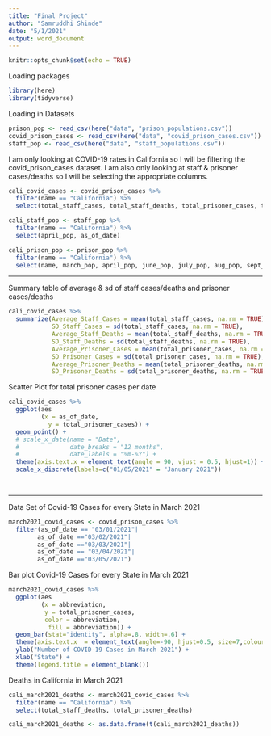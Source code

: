 ```yaml
---
title: "Final Project"
author: "Samruddhi Shinde"
date: "5/1/2021"
output: word_document
---
```


```r
knitr::opts_chunk$set(echo = TRUE)
```

Loading packages

```r
library(here)
library(tidyverse)
```

Loading in Datasets

```r
prison_pop <- read_csv(here("data", "prison_populations.csv"))
covid_prison_cases <- read_csv(here("data", "covid_prison_cases.csv"))
staff_pop <- read_csv(here("data", "staff_populations.csv"))
```

I am only looking at COVID-19 rates in California so I will be filtering the covid_prison_cases dataset. I am also only looking at staff & prisoner cases/deaths
so I will be selecting the appropriate columns.

```r
cali_covid_cases <- covid_prison_cases %>%
  filter(name == "California") %>%
  select(total_staff_cases, total_staff_deaths, total_prisoner_cases, total_prisoner_deaths, as_of_date)
```

```r
cali_staff_pop <- staff_pop %>%
  filter(name == "California") %>%
  select(april_pop, as_of_date)
```

```r
cali_prison_pop <- prison_pop %>%
  filter(name == "California") %>%
  select(name, march_pop, april_pop, june_pop, july_pop, aug_pop, sept_pop, oct_pop, nov_pop)
```

--------------------------------------------------------------------------------

Summary table of average & sd of staff cases/deaths and prisoner cases/deaths

```r
cali_covid_cases %>%
  summarize(Average_Staff_Cases = mean(total_staff_cases, na.rm = TRUE),
            SD_Staff_Cases = sd(total_staff_cases, na.rm = TRUE),
            Average_Staff_Deaths = mean(total_staff_deaths, na.rm = TRUE),
            SD_Staff_Deaths = sd(total_staff_deaths, na.rm = TRUE),
            Average_Prisoner_Cases = mean(total_prisoner_cases, na.rm = TRUE),
            SD_Prisoner_Cases = sd(total_prisoner_cases, na.rm = TRUE),
            Average_Prisoner_Deaths = mean(total_prisoner_deaths, na.rm = TRUE),
            SD_Prisoner_Deaths = sd(total_prisoner_deaths, na.rm = TRUE))
```

Scatter Plot for total prisoner cases per date

```r
cali_covid_cases %>%
  ggplot(aes
         (x = as_of_date,
           y = total_prisoner_cases)) +
  geom_point() +
  # scale_x_date(name = "Date",
  #              date_breaks = "12 months",
  #              date_labels = "%m-%Y") +
  theme(axis.text.x = element_text(angle = 90, vjust = 0.5, hjust=1)) +
  scale_x_discrete(labels=c("01/05/2021" = "January 2021"))

      
```

--------------------------------------------------------------------------------
Data Set of Covid-19 Cases for every State in March 2021
```r
march2021_covid_cases <- covid_prison_cases %>%
  filter(as_of_date == "03/01/2021"| 
        as_of_date =="03/02/2021"| 
        as_of_date =="03/03/2021"| 
        as_of_date == "03/04/2021"| 
        as_of_date =="03/05/2021") 
```


Bar plot Covid-19 Cases for every State in March 2021
```r
march2021_covid_cases %>%
  ggplot(aes
         (x = abbreviation, 
          y = total_prisoner_cases,
          color = abbreviation,
           fill = abbreviation)) +
  geom_bar(stat="identity", alpha=.8, width=.6) +
  theme(axis.text.x  = element_text(angle=-90, hjust=0.5, size=7,colour="black")) +
  ylab("Number of COVID-19 Cases in March 2021") +
  xlab("State") +
  theme(legend.title = element_blank())
```

Deaths in California in March 2021
```r
cali_march2021_deaths <- march2021_covid_cases %>%
  filter(name == "California") %>%
  select(total_staff_deaths, total_prisoner_deaths)

cali_march2021_deaths <- as.data.frame(t(cali_march2021_deaths))
```
